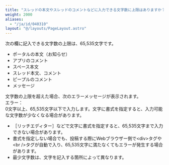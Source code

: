 ```yaml
---
title: "スレッドの本文やスレッドのコメントなどに入力できる文字数に上限はありますか？"
weight: 2000
aliases:
  - "/ja/id/040310"
layout: "@/layouts/PageLayout.astro"
---
```




次の欄に記入できる文字数の上限は、65,535文字です。  

* ポータルの本文（お知らせ）
* アプリのコメント
* スペース本文
* スレッド本文、コメント
* ピープルのコメント
* メッセージ

文字数の上限を超えた場合、次のエラーメッセージが表示されます。  
エラー：  
0文字以上、65,535文字以下で入力します。文字に書式を指定すると、入力可能な文字数が少なくなる場合があります。  

<Note>

* <Wovn>［リッチエディター］</Wovn>などで文字に書式を指定すると、65,535文字まで入力できない場合があります。  
* 書式を指定しない場合でも、投稿する際にWebブラウザー側で\<div>タグや\<br />タグが自動で入り、65,535文字に満たなくてもエラーが発生する場合があります。  
* 最少文字数は、文字を記入する箇所によって異なります。  

</Note>
